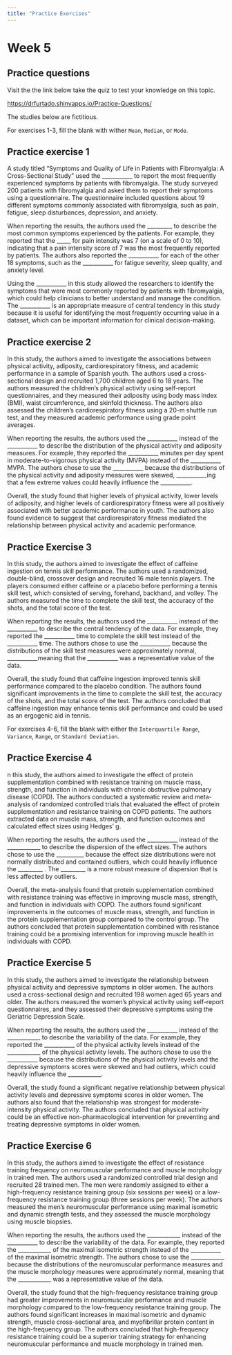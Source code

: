 ```yaml
---
title: "Practice Exercises"
---
```


# Week 5

## Practice questions

Visit the the link below take the quiz to test your knowledge on this topic.

<https://drfurtado.shinyapps.io/Practice-Questions/>

::: callout-warning
The studies below are fictitious.
:::

For exercises 1-3, fill the blank with wither `Mean`, `Median`, or `Mode`.

## Practice exercise 1

A study titled "Symptoms and Quality of Life in Patients with Fibromyalgia: A Cross-Sectional Study" used the \_\_\_\_\_\_\_\_\_\_\_ to report the most frequently experienced symptoms by patients with fibromyalgia. The study surveyed 200 patients with fibromyalgia and asked them to report their symptoms using a questionnaire. The questionnaire included questions about 19 different symptoms commonly associated with fibromyalgia, such as pain, fatigue, sleep disturbances, depression, and anxiety.

When reporting the results, the authors used the \_\_\_\_\_\_\_\_\_ to describe the most common symptoms experienced by the patients. For example, they reported that the \_\_\_\_\_ for pain intensity was 7 (on a scale of 0 to 10), indicating that a pain intensity score of 7 was the most frequently reported by patients. The authors also reported the \_\_\_\_\_\_\_\_\_\_\_ for each of the other 18 symptoms, such as the \_\_\_\_\_\_\_\_\_\_\_ for fatigue severity, sleep quality, and anxiety level.

Using the \_\_\_\_\_\_\_\_\_\_\_ in this study allowed the researchers to identify the symptoms that were most commonly reported by patients with fibromyalgia, which could help clinicians to better understand and manage the condition. The \_\_\_\_\_\_\_\_\_\_\_ is an appropriate measure of central tendency in this study because it is useful for identifying the most frequently occurring value in a dataset, which can be important information for clinical decision-making.

## Practice exercise 2

In this study, the authors aimed to investigate the associations between physical activity, adiposity, cardiorespiratory fitness, and academic performance in a sample of Spanish youth. The authors used a cross-sectional design and recruited 1,700 children aged 6 to 18 years. The authors measured the children's physical activity using self-report questionnaires, and they measured their adiposity using body mass index (BMI), waist circumference, and skinfold thickness. The authors also assessed the children's cardiorespiratory fitness using a 20-m shuttle run test, and they measured academic performance using grade point averages.

When reporting the results, the authors used the \_\_\_\_\_\_\_\_\_\_\_ instead of the \_\_\_\_\_\_\_\_\_\_\_ to describe the distribution of the physical activity and adiposity measures. For example, they reported the \_\_\_\_\_\_\_\_\_\_\_ minutes per day spent in moderate-to-vigorous physical activity (MVPA) instead of the \_\_\_\_\_\_\_\_\_\_\_ MVPA. The authors chose to use the \_\_\_\_\_\_\_\_\_\_\_ because the distributions of the physical activity and adiposity measures were skewed, \_\_\_\_\_\_\_\_\_\_\_ing that a few extreme values could heavily influence the \_\_\_\_\_\_\_\_\_\_\_.

Overall, the study found that higher levels of physical activity, lower levels of adiposity, and higher levels of cardiorespiratory fitness were all positively associated with better academic performance in youth. The authors also found evidence to suggest that cardiorespiratory fitness mediated the relationship between physical activity and academic performance.

## Practice Exercise 3

In this study, the authors aimed to investigate the effect of caffeine ingestion on tennis skill performance. The authors used a randomized, double-blind, crossover design and recruited 16 male tennis players. The players consumed either caffeine or a placebo before performing a tennis skill test, which consisted of serving, forehand, backhand, and volley. The authors measured the time to complete the skill test, the accuracy of the shots, and the total score of the test.

When reporting the results, the authors used the \_\_\_\_\_\_\_\_\_\_\_ instead of the \_\_\_\_\_\_\_\_\_\_\_ to describe the central tendency of the data. For example, they reported the \_\_\_\_\_\_\_\_\_\_\_ time to complete the skill test instead of the \_\_\_\_\_\_\_\_\_\_\_ time. The authors chose to use the \_\_\_\_\_\_\_\_\_\_\_ because the distributions of the skill test measures were approximately normal, \_\_\_\_\_\_\_\_\_\_\_meaning that the \_\_\_\_\_\_\_\_\_\_\_ was a representative value of the data.

Overall, the study found that caffeine ingestion improved tennis skill performance compared to the placebo condition. The authors found significant improvements in the time to complete the skill test, the accuracy of the shots, and the total score of the test. The authors concluded that caffeine ingestion may enhance tennis skill performance and could be used as an ergogenic aid in tennis.

For exercises 4-6, fill the blank with either the `Interquartile Range`, `Variance`, `Range`, or `Standard Deviation`.

## Practice Exercise 4

n this study, the authors aimed to investigate the effect of protein supplementation combined with resistance training on muscle mass, strength, and function in individuals with chronic obstructive pulmonary disease (COPD). The authors conducted a systematic review and meta-analysis of randomized controlled trials that evaluated the effect of protein supplementation and resistance training on COPD patients. The authors extracted data on muscle mass, strength, and function outcomes and calculated effect sizes using Hedges' g.

When reporting the results, the authors used the \_\_\_\_\_\_\_\_\_\_\_ instead of the \_\_\_\_\_\_\_\_\_\_\_\_ to describe the dispersion of the effect sizes. The authors chose to use the \_\_\_\_\_\_\_\_\_\_ because the effect size distributions were not normally distributed and contained outliers, which could heavily influence the \_\_\_\_\_\_\_\_\_ . The \_\_\_\_\_\_\_\_\_ is a more robust measure of dispersion that is less affected by outliers.

Overall, the meta-analysis found that protein supplementation combined with resistance training was effective in improving muscle mass, strength, and function in individuals with COPD. The authors found significant improvements in the outcomes of muscle mass, strength, and function in the protein supplementation group compared to the control group. The authors concluded that protein supplementation combined with resistance training could be a promising intervention for improving muscle health in individuals with COPD.

## Practice Exercise 5

In this study, the authors aimed to investigate the relationship between physical activity and depressive symptoms in older women. The authors used a cross-sectional design and recruited 198 women aged 65 years and older. The authors measured the women's physical activity using self-report questionnaires, and they assessed their depressive symptoms using the Geriatric Depression Scale.

When reporting the results, the authors used the \_\_\_\_\_\_\_\_\_\_\_ instead of the \_\_\_\_\_\_\_\_\_\_\_\_ to describe the variability of the data. For example, they reported the \_\_\_\_\_\_\_\_\_\_\_ of the physical activity levels instead of the \_\_\_\_\_\_\_\_\_\_\_\_ of the physical activity levels. The authors chose to use the \_\_\_\_\_\_\_\_\_\_\_ because the distributions of the physical activity levels and the depressive symptoms scores were skewed and had outliers, which could heavily influence the \_\_\_\_\_\_\_\_\_\_\_\_.

Overall, the study found a significant negative relationship between physical activity levels and depressive symptoms scores in older women. The authors also found that the relationship was strongest for moderate-intensity physical activity. The authors concluded that physical activity could be an effective non-pharmacological intervention for preventing and treating depressive symptoms in older women.

## Practice Exercise 6

In this study, the authors aimed to investigate the effect of resistance training frequency on neuromuscular performance and muscle morphology in trained men. The authors used a randomized controlled trial design and recruited 28 trained men. The men were randomly assigned to either a high-frequency resistance training group (six sessions per week) or a low-frequency resistance training group (three sessions per week). The authors measured the men's neuromuscular performance using maximal isometric and dynamic strength tests, and they assessed the muscle morphology using muscle biopsies.

When reporting the results, the authors used the \_\_\_\_\_\_\_\_\_\_\_\_ instead of the \_\_\_\_\_\_\_\_\_\_\_ to describe the variability of the data. For example, they reported the \_\_\_\_\_\_\_\_\_\_\_\_ of the maximal isometric strength instead of the \_\_\_\_\_\_\_\_\_\_\_ of the maximal isometric strength. The authors chose to use the \_\_\_\_\_\_\_\_\_\_\_\_ because the distributions of the neuromuscular performance measures and the muscle morphology measures were approximately normal, meaning that the \_\_\_\_\_\_\_\_\_\_\_\_ was a representative value of the data.

Overall, the study found that the high-frequency resistance training group had greater improvements in neuromuscular performance and muscle morphology compared to the low-frequency resistance training group. The authors found significant increases in maximal isometric and dynamic strength, muscle cross-sectional area, and myofibrillar protein content in the high-frequency group. The authors concluded that high-frequency resistance training could be a superior training strategy for enhancing neuromuscular performance and muscle morphology in trained men.
